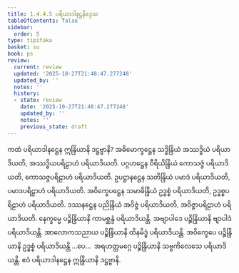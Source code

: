 ```yaml
---
title: 1.4.4.5 ပရိယာဒါနဋ္ဌနိဒ္ဒေသ
tableOfContents: false
sidebar:
  order: 5
type: tipitaka
basket: su
book: ps
review:
  current: review
  updated: '2025-10-27T21:48:47.277248'
  updated_by: ''
  notes: ''
  history:
  - state: review
    date: '2025-10-27T21:48:47.277248'
    updated_by: ''
    notes: ''
    previous_state: draft
---
```



<ReviewStatus review={frontmatter.review} showDetails={true} />

<HypothesisAnnotation frontmatter={frontmatter} />

<DynamicBreadcrumb />

<Paragraph number="1084" book="ps">
ကထံ <Emphasis>ပရိယာဒါနဋ္ဌေန ဣန္ဒြိယာနိ ဒဋ္ဌဗ္ဗာနိ?</Emphasis> အဓိမောက္ခဋ္ဌေန သဒ္ဓိန္ဒြိယံ အဿဒ္ဓိယံ ပရိယာဒိယတိ, အဿဒ္ဓိယပရိဠာဟံ ပရိယာဒိယတိ. ပဂ္ဂဟဋ္ဌေန ဝီရိယိန္ဒြိယံ ကောသဇ္ဇံ ပရိယာဒိယတိ, ကောသဇ္ဇပရိဠာဟံ ပရိယာဒိယတိ. ဥပဋ္ဌာနဋ္ဌေန သတိန္ဒြိယံ ပမာဒံ ပရိယာဒိယတိ, ပမာဒပရိဠာဟံ ပရိယာဒိယတိ. အဝိက္ခေပဋ္ဌေန သမာဓိန္ဒြိယံ ဥဒ္ဓစ္စံ ပရိယာဒိယတိ, ဥဒ္ဓစ္စပရိဠာဟံ ပရိယာဒိယတိ. ဒဿနဋ္ဌေန ပညိန္ဒြိယံ အဝိဇ္ဇံ ပရိယာဒိယတိ, အဝိဇ္ဇာပရိဠာဟံ ပရိယာဒိယတိ. နေက္ခမ္မေ ပဉ္စိန္ဒြိယာနိ ကာမစ္ဆန္ဒံ ပရိယာဒိယန္တိ. အဗျာပါဒေ ပဉ္စိန္ဒြိယာနိ ဗျာပါဒံ ပရိယာဒိယန္တိ. အာလောကသညာယ ပဉ္စိန္ဒြိယာနိ ထိနမိဒ္ဓံ ပရိယာဒိယန္တိ. အဝိက္ခေပေ ပဉ္စိန္ဒြိယာနိ ဥဒ္ဓစ္စံ ပရိယာဒိယန္တိ …ပေ…  အရဟတ္တမဂ္ဂေ ပဉ္စိန္ဒြိယာနိ သဗ္ဗကိလေသေ ပရိယာဒိယန္တိ. ဧဝံ ပရိယာဒါနဋ္ဌေန ဣန္ဒြိယာနိ ဒဋ္ဌဗ္ဗာနိ.
</Paragraph>